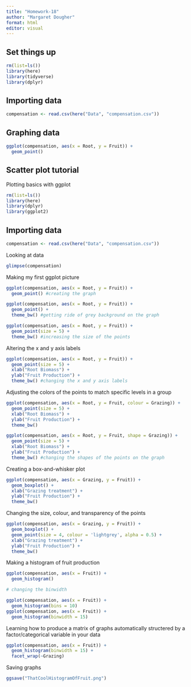 ```yaml
---
title: "Homework-18"
author: "Margaret Dougher"
format: html
editor: visual
---
```


## Set things up

```r
rm(list=ls())
library(here)
library(tidyverse)
library(dplyr)
```

## Importing data

```r
compensation <- read.csv(here("Data", "compensation.csv"))
```

## Graphing data

```r
ggplot(compensation, aes(x = Root, y = Fruit)) + 
  geom_point()
```

## Scatter plot tutorial

Plotting basics with ggplot

```r
rm(list=ls())
library(here)
library(dplyr)
library(ggplot2)
```

## Importing data

```r
compensation <- read.csv(here("Data", "compensation.csv"))
```

Looking at data

```r
glimpse(compensation)
```

Making my first ggplot picture

```r
ggplot(compensation, aes(x = Root, y = Fruit)) +
  geom_point() #creating the graph 

ggplot(compensation, aes(x = Root, y = Fruit)) +
  geom_point() +
  theme_bw() #getting ride of grey background on the graph

ggplot(compensation, aes(x = Root, y = Fruit)) +
  geom_point(size = 5) +
  theme_bw() #increasing the size of the points
```

Altering the x and y axis labels

```r
ggplot(compensation, aes(x = Root, y = Fruit)) +
  geom_point(size = 5) +
  xlab("Root Biomass") +
  ylab("Fruit Production") +
  theme_bw() #changing the x and y axis labels
```

Adjusting the colors of the points to match specific levels in a group

```r
ggplot(compensation, aes(x = Root, y = Fruit, colour = Grazing)) +
  geom_point(size = 5) +
  xlab("Root Biomass") +
  ylab("Fruit Production") +
  theme_bw()

ggplot(compensation, aes(x = Root, y = Fruit, shape = Grazing)) +
  geom_point(size = 5) +
  xlab("Root Biomass") +
  ylab("Fruit Production") +
  theme_bw() #changing the shapes of the points on the graph
```

Creating a box-and-whisker plot

```r
ggplot(compensation, aes(x = Grazing, y = Fruit)) +
  geom_boxplot() +
  xlab("Grazing treatment") +
  ylab("Fruit Production") +
  theme_bw()
```

Changing the size, colour, and transparency of the points

```r
ggplot(compensation, aes(x = Grazing, y = Fruit)) +
  geom_boxplot() +
  geom_point(size = 4, colour = 'lightgrey', alpha = 0.5) +
  xlab("Grazing treatment") +
  ylab("Fruit Production") +
  theme_bw()
```

Making a histogram of fruit production

```r
ggplot(compensation, aes(x = Fruit)) +
  geom_histogram()

# changing the binwidth

ggplot(compensation, aes(x = Fruit)) +
  geom_histogram(bins = 10)
ggplot(compensation, aes(x = Fruit)) +
  geom_histogram(binwidth = 15)
```

Learning how to produce a matrix of graphs automatically structered by a factor/categorical variable in your data

```r
ggplot(compensation, aes(x = Fruit)) +
  geom_histogram(binwidth = 15) +
  facet_wrap(~Grazing)
```

Saving graphs

```r
ggsave("ThatCoolHistogramOfFruit.png")
```
